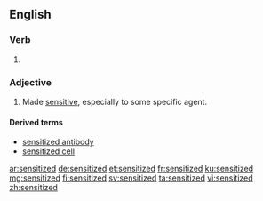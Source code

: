 ==English==

===Verb===
{{head|en|verb form}}

# {{en-past of|sensitize}}

===Adjective===
{{en-adj}}

# Made [[sensitive]], especially to some specific agent.

====Derived terms====
* [[sensitized antibody]]
* [[sensitized cell]]

[[ar:sensitized]]
[[de:sensitized]]
[[et:sensitized]]
[[fr:sensitized]]
[[ku:sensitized]]
[[mg:sensitized]]
[[fi:sensitized]]
[[sv:sensitized]]
[[ta:sensitized]]
[[vi:sensitized]]
[[zh:sensitized]]